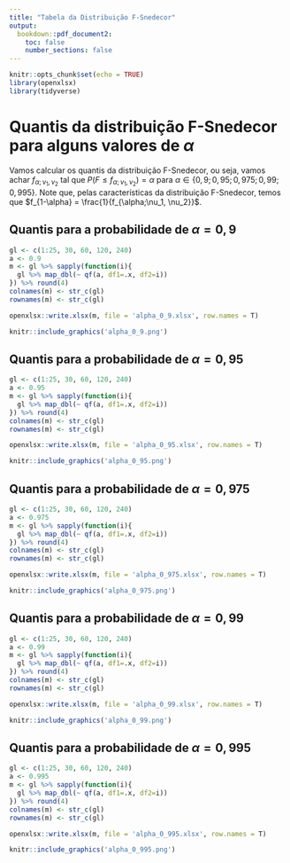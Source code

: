 ```yaml
---
title: "Tabela da Distribuição F-Snedecor"
output:
  bookdown::pdf_document2:
    toc: false
    number_sections: false
---
```


```r
knitr::opts_chunk$set(echo = TRUE)
library(openxlsx)
library(tidyverse)
```

# Quantis da distribuição F-Snedecor para alguns valores de $\alpha$

Vamos calcular os quantis da distribuição F-Snedecor, ou seja, vamos achar $f_{\alpha;\nu_1, \nu_2}$ tal que $P(F \leq f_{\alpha; \nu_1, \nu_2})=\alpha$ para $\alpha\in \{0,9; 0,95; 0,975; 0,99; 0,995\}$. Note que, pelas características da distribuição F-Snedecor, temos que $f_{1-\alpha} = \frac{1}{f_{\alpha;\nu_1, \nu_2}}$.

## Quantis para a probabilidade de $\alpha=0,9$

```r
gl <- c(1:25, 30, 60, 120, 240)
a <- 0.9
m <- gl %>% sapply(function(i){
  gl %>% map_dbl(~ qf(a, df1=.x, df2=i))
}) %>% round(4)
colnames(m) <- str_c(gl)
rownames(m) <- str_c(gl)

openxlsx::write.xlsx(m, file = 'alpha_0_9.xlsx', row.names = T)

```

```r
knitr::include_graphics('alpha_0_9.png')
```

## Quantis para a probabilidade de $\alpha=0,95$

```r
gl <- c(1:25, 30, 60, 120, 240)
a <- 0.95
m <- gl %>% sapply(function(i){
  gl %>% map_dbl(~ qf(a, df1=.x, df2=i))
}) %>% round(4)
colnames(m) <- str_c(gl)
rownames(m) <- str_c(gl)

openxlsx::write.xlsx(m, file = 'alpha_0_95.xlsx', row.names = T)

```

```r
knitr::include_graphics('alpha_0_95.png')
```

\cleardoublepage

## Quantis para a probabilidade de $\alpha=0,975$

```r
gl <- c(1:25, 30, 60, 120, 240)
a <- 0.975
m <- gl %>% sapply(function(i){
  gl %>% map_dbl(~ qf(a, df1=.x, df2=i))
}) %>% round(4)
colnames(m) <- str_c(gl)
rownames(m) <- str_c(gl)

openxlsx::write.xlsx(m, file = 'alpha_0_975.xlsx', row.names = T)

```

```r
knitr::include_graphics('alpha_0_975.png')
```

## Quantis para a probabilidade de $\alpha=0,99$

```r
gl <- c(1:25, 30, 60, 120, 240)
a <- 0.99
m <- gl %>% sapply(function(i){
  gl %>% map_dbl(~ qf(a, df1=.x, df2=i))
}) %>% round(4)
colnames(m) <- str_c(gl)
rownames(m) <- str_c(gl)

openxlsx::write.xlsx(m, file = 'alpha_0_99.xlsx', row.names = T)

```

```r
knitr::include_graphics('alpha_0_99.png')
```

## Quantis para a probabilidade de $\alpha=0,995$

```r
gl <- c(1:25, 30, 60, 120, 240)
a <- 0.995
m <- gl %>% sapply(function(i){
  gl %>% map_dbl(~ qf(a, df1=.x, df2=i))
}) %>% round(4)
colnames(m) <- str_c(gl)
rownames(m) <- str_c(gl)

openxlsx::write.xlsx(m, file = 'alpha_0_995.xlsx', row.names = T)

```

```r
knitr::include_graphics('alpha_0_995.png')
```
